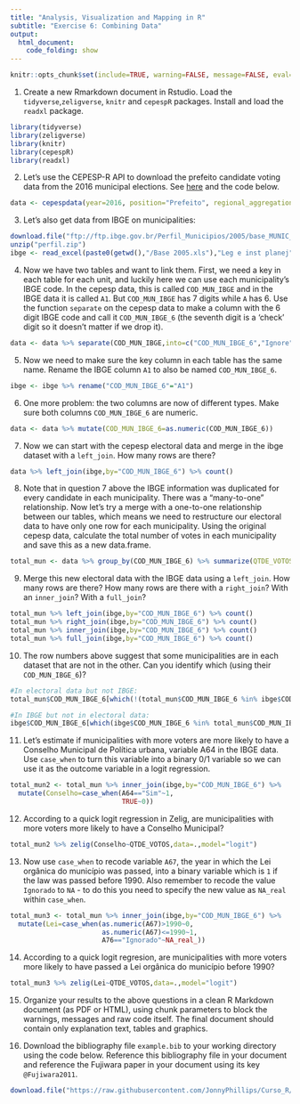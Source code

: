 ```yaml
---
title: "Analysis, Visualization and Mapping in R"
subtitle: "Exercise 6: Combining Data"
output: 
  html_document:
    code_folding: show
---
```


```r
knitr::opts_chunk$set(include=TRUE, warning=FALSE, message=FALSE, eval=FALSE, echo=TRUE)
```

1. Create a new Rmarkdown document in Rstudio. Load the `tidyverse`,`zeligverse`, `knitr` and `cepespR` packages. Install and load the `readxl` package.
```r
library(tidyverse)
library(zeligverse)
library(knitr)
library(cepespR)
library(readxl)
```

2. Let's use the CEPESP-R API to download the prefeito candidate voting data from the 2016 municipal elections. See [here](https://github.com/Cepesp-Fgv/cepesp-r) and the code below.

```r
data <- cepespdata(year=2016, position="Prefeito", regional_aggregation="Municipality",political_aggregation="Candidate")
```

3. Let's also get data from IBGE on municipalities:

```r
download.file("ftp://ftp.ibge.gov.br/Perfil_Municipios/2005/base_MUNIC_2005.zip","perfil.zip")
unzip("perfil.zip")
ibge <- read_excel(paste0(getwd(),"/Base 2005.xls"),"Leg e inst planej")
```

4. Now we have two tables and want to link them. First, we need a key in each table for each unit, and luckily here we can use each municipality's IBGE code. In the cepesp data, this is called `COD_MUN_IBGE` and in the IBGE data it is called `A1`. But `COD_MUN_IBGE` has 7 digits while `A` has 6. Use the function `separate` on the cepesp data to make a column with the 6 digit IBGE code and call it `COD_MUN_IBGE_6` (the seventh digit is a 'check' digit so it doesn't matter if we drop it).

```r
data <- data %>% separate(COD_MUN_IBGE,into=c("COD_MUN_IBGE_6","Ignore"),sep=6)
```

5. Now we need to make sure the key column in each table has the same name. Rename the IBGE column `A1` to also be named `COD_MUN_IBGE_6`.

```r
ibge <- ibge %>% rename("COD_MUN_IBGE_6"="A1")
```

6. One more problem: the two columns are now of different types. Make sure both columns `COD_MUN_IBGE_6` are numeric.

```r
data <- data %>% mutate(COD_MUN_IBGE_6=as.numeric(COD_MUN_IBGE_6))
```

7. Now we can start with the cepesp electoral data and merge in the ibge dataset with a `left_join`. How many rows are there?

```r
data %>% left_join(ibge,by="COD_MUN_IBGE_6") %>% count()
```

8. Note that in question 7 above the IBGE information was duplicated for every candidate in each municipality. There was a "many-to-one" relationship. Now let's try a merge with a one-to-one relationship between our tables, which means we need to restructure our electoral data to have only one row for each municipality. Using the original cepesp data, calculate the total number of votes in each municipality and save this as a new data.frame.

```r
total_mun <- data %>% group_by(COD_MUN_IBGE_6) %>% summarize(QTDE_VOTOS=sum(QTDE_VOTOS,na.rm=TRUE))
```

9. Merge this new electoral data with the IBGE data using a `left_join`. How many rows are there? How many rows are there with a `right_join`? With an `inner_join`? With a `full_join`?

```r
total_mun %>% left_join(ibge,by="COD_MUN_IBGE_6") %>% count()
total_mun %>% right_join(ibge,by="COD_MUN_IBGE_6") %>% count()
total_mun %>% inner_join(ibge,by="COD_MUN_IBGE_6") %>% count()
total_mun %>% full_join(ibge,by="COD_MUN_IBGE_6") %>% count()
```

10. The row numbers above suggest that some municipalities are in each dataset that are not in the other. Can you identify which (using their `COD_MUN_IBGE_6`)?

```r
#In electoral data but not IBGE:
total_mun$COD_MUN_IBGE_6[which(!(total_mun$COD_MUN_IBGE_6 %in% ibge$COD_MUN_IBGE_6))]

#In IBGE but not in electoral data:
ibge$COD_MUN_IBGE_6[which(ibge$COD_MUN_IBGE_6 %in% total_mun$COD_MUN_IBGE_6==FALSE)]
```

11. Let's estimate if municipalities with more voters are more likely to have a Conselho Municipal de Política urbana, variable A64 in the IBGE data. Use `case_when` to turn this variable into a binary 0/1 variable so we can use it as the outcome variable in a logit regression.

```r
total_mun2 <- total_mun %>% inner_join(ibge,by="COD_MUN_IBGE_6") %>% 
  mutate(Conselho=case_when(A64=="Sim"~1,
                            TRUE~0))
```

12. According to a quick logit regression in Zelig, are municipalities with more voters more likely to have a Conselho Municipal?
 
```r
total_mun2 %>% zelig(Conselho~QTDE_VOTOS,data=.,model="logit")
```

13. Now use `case_when` to recode variable `A67`, the year in which the Lei orgânica do município was passed, into a binary variable which is `1` if the law was passed before 1990. Also remember to recode the value `Ignorado` to `NA` - to do this you need to specify the new value as `NA_real` within `case_when`.

```r
total_mun3 <- total_mun %>% inner_join(ibge,by="COD_MUN_IBGE_6") %>% 
  mutate(Lei=case_when(as.numeric(A67)>1990~0,
                       as.numeric(A67)<=1990~1,
                       A76=="Ignorado"~NA_real_))
```

14. According to a quick logit regresion, are municipalities with more voters more likely to have passed a Lei orgânica do município before 1990?

```r
total_mun3 %>% zelig(Lei~QTDE_VOTOS,data=.,model="logit")
```

15. Organize your results to the above questions in a clean R Markdown document (as PDF or HTML), using chunk parameters to block the warnings, messages and raw code itself. The final document should contain only explanation text, tables and graphics.

16. Download the bibliography file `example.bib` to your working directory using the code below. Reference this bibliography file in your document and reference the Fujiwara paper in your document using its key `@Fujiwara2011`.

```r
download.file("https://raw.githubusercontent.com/JonnyPhillips/Curso_R/master/Example.bib?token=AAg1ZYnoaVwdKWkwwnQbBLH2YO6b8T9Gks5a40uBwA%3D%3D",destfile="example.bib")
```
